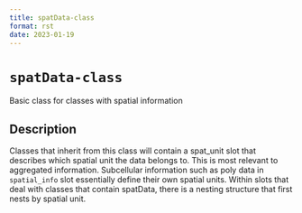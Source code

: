 ```yaml
--- 
title: spatData-class 
format: rst 
date: 2023-01-19 
--- 
```

# `spatData-class`

Basic class for classes with spatial information


## Description

Classes that inherit from this class will contain a spat_unit slot that describes
 which spatial unit the data belongs to. This is most relevant to aggregated information.
 Subcellular information such as poly data in `spatial_info` slot essentially define their
 own spatial units. Within slots that deal with classes that contain spatData,
 there is a nesting structure that first nests by spatial unit.


